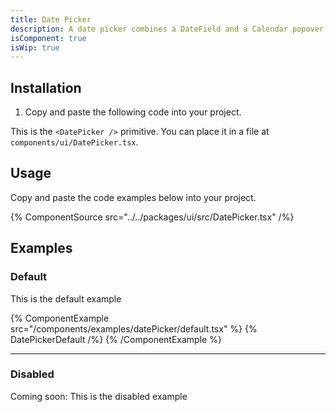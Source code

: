 ```yaml
---
title: Date Picker
description: A date picker combines a DateField and a Calendar popover to allow users to enter or select a date and time value.
isComponent: true
isWip: true
---
```


## Installation

1. Copy and paste the following code into your project.

This is the `<DatePicker />` primitive. You can place it in a file at `components/ui/DatePicker.tsx`.

## Usage

Copy and paste the code examples below into your project.

{% ComponentSource src="../../packages/ui/src/DatePicker.tsx" /%}

## Examples

### Default

This is the default example

{% ComponentExample src="/components/examples/datePicker/default.tsx" %}
{% DatePickerDefault /%}
{% /ComponentExample %}

---

### Disabled

Coming soon: This is the disabled example

<!-- TODO -->
